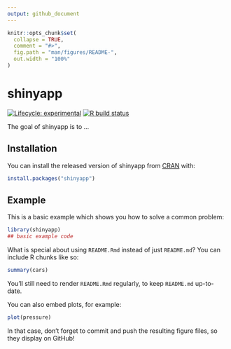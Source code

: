 ```yaml
---
output: github_document
---
```


<!-- README.md is generated from README.Rmd. Please edit that file -->

```r
knitr::opts_chunk$set(
  collapse = TRUE,
  comment = "#>",
  fig.path = "man/figures/README-",
  out.width = "100%"
)
```

# shinyapp

<!-- badges: start -->
[![Lifecycle: experimental](https://img.shields.io/badge/lifecycle-experimental-orange.svg)](https://www.tidyverse.org/lifecycle/#experimental)
[![R build status](https://github.com/dljvandenberg/shinyapp/workflows/R-CMD-check/badge.svg)](https://github.com/dljvandenberg/shinyapp/actions)
<!-- badges: end -->

The goal of shinyapp is to ...

## Installation

You can install the released version of shinyapp from [CRAN](https://CRAN.R-project.org) with:

``` r
install.packages("shinyapp")
```

## Example

This is a basic example which shows you how to solve a common problem:

```r
library(shinyapp)
## basic example code
```

What is special about using `README.Rmd` instead of just `README.md`? You can include R chunks like so:

```r
summary(cars)
```

You'll still need to render `README.Rmd` regularly, to keep `README.md` up-to-date.

You can also embed plots, for example:

```r
plot(pressure)
```

In that case, don't forget to commit and push the resulting figure files, so they display on GitHub!
